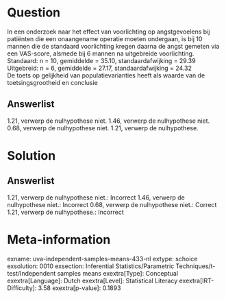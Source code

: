 Question
========

In een onderzoek naar het effect van voorlichting op angstgevoelens bij
patiënten die een onaangename operatie moeten ondergaan, is bij 10
mannen die de standaard voorlichting kregen daarna de angst gemeten via
een VAS-score, alsmede bij 6 mannen na uitgebreide voorlichting.\
Standaard: n = 10, gemiddelde = 35.10, standaardafwijking = 29.39\
Uitgebreid: n = 6, gemiddelde = 27.17, standaardafwijking = 24.32\
De toets op gelijkheid van populatievarianties heeft als waarde van de
toetsingsgrootheid en conclusie

Answerlist
----------

1.21, verwerp de nulhypothese niet.
1.46, verwerp de nulhypothese niet.
0.68, verwerp de nulhypothese niet.
1.21, verwerp de nulhypothese.

Solution
========

Answerlist
----------

1.21, verwerp de nulhypothese niet.: Incorrect
1.46, verwerp de nulhypothese niet.: Incorrect
0.68, verwerp de nulhypothese niet.: Correct
1.21, verwerp de nulhypothese.: Incorrect

Meta-information
================
exname: uva-independent-samples-means-433-nl
extype: schoice
exsolution: 0010
exsection: Inferential Statistics/Parametric Techniques/t-test/Independent samples means
exextra[Type]: Conceptual
exextra[Language]: Dutch
exextra[Level]: Statistical Literacy
exextra[IRT-Difficulty]: 3.58
exextra[p-value]: 0.1893
